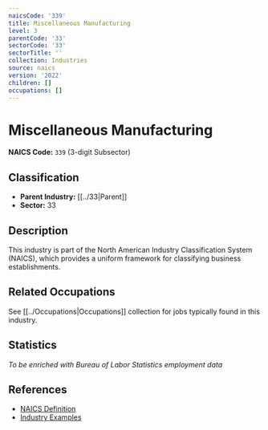 ```yaml
---
naicsCode: '339'
title: Miscellaneous Manufacturing
level: 3
parentCode: '33'
sectorCode: '33'
sectorTitle: ''
collection: Industries
source: naics
version: '2022'
children: []
occupations: []
---
```

# Miscellaneous Manufacturing

**NAICS Code:** `339` (3-digit Subsector)

## Classification

- **Parent Industry:** [[../33|Parent]]
- **Sector:** 33

## Description

This industry is part of the North American Industry Classification System (NAICS), which provides a uniform framework for classifying business establishments.

## Related Occupations

See [[../Occupations|Occupations]] collection for jobs typically found in this industry.

## Statistics

*To be enriched with Bureau of Labor Statistics employment data*

## References

- [NAICS Definition](https://www.census.gov/naics/)
- [Industry Examples](https://www.census.gov/naics/2022NAICS/)
